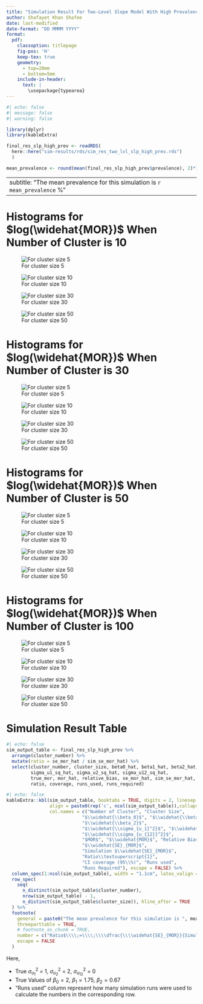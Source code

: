 ```yaml
---
title: "Simulation Result For Two-Level Slope Model With High Prevalence"
author: Shafayet Khan Shafee
date: last-modified
date-format: "DD MMMM YYYY"
format: 
  pdf:
    classoption: titlepage
    fig-pos: 'H'
    keep-tex: true
    geometry:
      - top=20mm
      - bottom=5mm
    include-in-header:
      text: |
        \usepackage{typearea}
---
```


\newpage


```r
#| echo: false
#| message: false
#| warning: false

library(dplyr)
library(kableExtra)

final_res_slp_high_prev <- readRDS(
  here::here("sim-results/rds/sim_res_two_lvl_slp_high_prev.rds")
  )

mean_prevalence <- round(mean(final_res_slp_high_prev$prevalence), 2)*100
```


---
subtitle: "The mean prevalence for this simulation is `r mean_prevalence` %"
---

# Histograms for $log(\widehat{MOR})$ When Number of Cluster is 10

\vspace{5mm}

::: {layout="[[50, 50], [-20], [50,50]]"}

![For cluster size 5](../../plots/two-lvl-ran-slope/high-prev/hist_10_5_two_lvl_slp_high_prev.png){#m10n5}

![For cluster size 10](../../plots/two-lvl-ran-slope/high-prev/hist_10_10_two_lvl_slp_high_prev.png){#m10n10}

![For cluster size 30](../../plots/two-lvl-ran-slope/high-prev/hist_10_30_two_lvl_slp_high_prev.png){#m10n30}


![For cluster size 50](../../plots/two-lvl-ran-slope/high-prev/hist_10_50_two_lvl_slp_high_prev.png){#m10n50}

:::

\newpage

<!-- --------------------------------------------------------------------------- -->
<!-- --------------------------------------------------------------------------- -->
<!-- --------------------------------------------------------------------------- -->


# Histograms for $log(\widehat{MOR})$ When Number of Cluster is 30

\vspace{5mm}

::: {layout="[[50, 50], [-20], [50,50]]"}

![For cluster size 5](../../plots/two-lvl-ran-slope/high-prev/hist_30_5_two_lvl_slp_high_prev.png){#m30n5}

![For cluster size 10](../../plots/two-lvl-ran-slope/high-prev/hist_30_10_two_lvl_slp_high_prev.png){#m30n10}

![For cluster size 30](../../plots/two-lvl-ran-slope/high-prev/hist_30_30_two_lvl_slp_high_prev.png){#m30n30}


![For cluster size 50](../../plots/two-lvl-ran-slope/high-prev/hist_30_50_two_lvl_slp_high_prev.png){#m30n50}

:::

\newpage

<!-- --------------------------------------------------------------------------- -->
<!-- --------------------------------------------------------------------------- -->
<!-- --------------------------------------------------------------------------- -->


# Histograms for $log(\widehat{MOR})$ When Number of Cluster is 50

\vspace{5mm}

::: {layout="[[50, 50], [-20], [50,50]]"}

![For cluster size 5](../../plots/two-lvl-ran-slope/high-prev/hist_50_5_two_lvl_slp_high_prev.png){#m50n5}

![For cluster size 10](../../plots/two-lvl-ran-slope/high-prev/hist_50_10_two_lvl_slp_high_prev.png){#m50n10}

![For cluster size 30](../../plots/two-lvl-ran-slope/high-prev/hist_50_30_two_lvl_slp_high_prev.png){#m50n30}



![For cluster size 50](../../plots/two-lvl-ran-slope/high-prev/hist_50_50_two_lvl_slp_high_prev.png){#m50n50}

:::

\newpage

<!-- --------------------------------------------------------------------------- -->
<!-- --------------------------------------------------------------------------- -->
<!-- --------------------------------------------------------------------------- -->


# Histograms for $log(\widehat{MOR})$ When Number of Cluster is 100

\vspace{5mm}

::: {layout="[[50, 50], [-20], [50,50]]"}

![For cluster size 5](../../plots/two-lvl-ran-slope/high-prev/hist_100_5_two_lvl_slp_high_prev.png){#m100n5}

![For cluster size 10](../../plots/two-lvl-ran-slope/high-prev/hist_100_10_two_lvl_slp_high_prev.png){#m100n10}

![For cluster size 30](../../plots/two-lvl-ran-slope/high-prev/hist_100_30_two_lvl_slp_high_prev.png){#m100n30}


![For cluster size 50](../../plots/two-lvl-ran-slope/high-prev/hist_100_50_two_lvl_slp_high_prev.png){#m100n50}

:::


<!-- --------------------------------------------------------------------------- -->
<!-- --------------------------------------------------------------------------- -->
<!-- --------------------------------------------------------------------------- -->

\newpage

\KOMAoptions{usegeometry,paper=landscape,pagesize}
\recalctypearea
\newgeometry{right=10mm,left=10mm}

# Simulation Result Table


```r
#| echo: false
sim_output_table <- final_res_slp_high_prev %>% 
  arrange(cluster_number) %>% 
  mutate(ratio = se_mor_hat / sim_se_mor_hat) %>% 
  select(cluster_number, cluster_size, beta0_hat, beta1_hat, beta2_hat, 
         sigma_u1_sq_hat, sigma_u2_sq_hat, sigma_u12_sq_hat,
         true_mor, mor_hat, relative_bias, se_mor_hat, sim_se_mor_hat, 
         ratio, coverage, runs_used, runs_required)
```


\begingroup
<!-- \setlength{\LTleft}{0pt minus 5000pt} -->
<!-- \setlength{\LTright}{0pt minus 5000pt} -->
\fontsize{8pt}{12pt}\selectfont
\addtolength{\tabcolsep}{0.1pt}


```r
#| echo: false
kableExtra::kbl(sim_output_table, booktabs = TRUE, digits = 2, linesep = "",
                align = paste0(rep('c', ncol(sim_output_table)),collapse = ""),
                col.names = c("Number of Cluster", "Cluster Size",
                            "$\\widehat{\\beta_0}$", "$\\widehat{\\beta_1}$", 
                            "$\\widehat{\\beta_2}$", 
                            "$\\widehat{\\sigma_{u_1}^2}$", "$\\widehat{\\sigma_{u_2}^2}$",
                            "$\\widehat{\\sigma_{u_{12}}^2}$",
                            "$MOR$", "$\\widehat{MOR}$", "Relative Bias (\\%)",
                            "$\\widehat{SE}_{MOR}$", 
                            "Simulation $\\widehat{SE}_{MOR}$", 
                            "Ratio\\textsuperscript{1}",
                            "CI coverage (95\\%)", "Runs used",
                            "Runs Required"), escape = FALSE) %>% 
  column_spec(1:ncol(sim_output_table), width = "1.1cm", latex_valign = "m") %>% 
  row_spec(
    seq(
      n_distinct(sim_output_table$cluster_number), 
      nrow(sim_output_table) - 1, 
      n_distinct(sim_output_table$cluster_size)), hline_after = TRUE
  ) %>% 
  footnote(
    general = paste0("The mean prevalence for this simulation is ", mean_prevalence, "\\\\%"),
    threeparttable = TRUE,
    # footnote_as_chunk = TRUE,
    number = c("Ratio$\\\\;=\\\\;\\\\dfrac{\\\\widehat{SE}_{MOR}}{Simulation\\\\;\\\\widehat{SE}_{MOR}}$"), 
    escape = FALSE
  )

```


\endgroup

\vspace{10mm}

\newpage

Here,

- True $\sigma^2_{u_1}$ = $1$, $\sigma^2_{u_2}$ = $2$, $\sigma^2_{u_{12}}$ = $0$ 
- True Values of $\beta_0 = 2$, $\beta_1 = 1.75$, $\beta_2 = 0.67$ 
- "Runs used" column represent how many simulation runs were used to calculate the numbers in the corresponding row.

